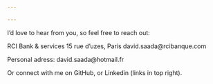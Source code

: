 ---

---

I'd love to hear from you, so feel free to reach out:

RCI Bank & services
15 rue d'uzes, Paris
david.saada@rcibanque.com

Personal adress:
david.saada@hotmail.fr

Or connect with me on GitHub, or Linkedin (links in top right).